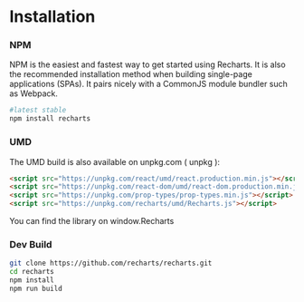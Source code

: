 # Installation

### NPM

NPM is the easiest and fastest way to get started using Recharts. It is also the recommended installation method when building single-page applications (SPAs). It pairs nicely with a CommonJS module bundler such as Webpack.

```bash
#latest stable
npm install recharts
```

### UMD

The UMD build is also available on unpkg.com ( unpkg ):

```html
<script src="https://unpkg.com/react/umd/react.production.min.js"></script>
<script src="https://unpkg.com/react-dom/umd/react-dom.production.min.js"></script>
<script src="https://unpkg.com/prop-types/prop-types.min.js"></script>
<script src="https://unpkg.com/recharts/umd/Recharts.js"></script>

```
You can find the library on window.Recharts

###  Dev Build

```bash
git clone https://github.com/recharts/recharts.git
cd recharts
npm install
npm run build
```
